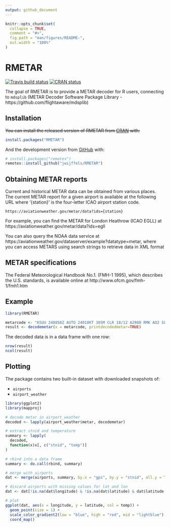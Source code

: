 ```yaml
---
output: github_document
---
```


<!-- README.md is generated from README.Rmd. Please edit that file -->

```r
knitr::opts_chunk$set(
  collapse = TRUE,
  comment = "#>",
  fig.path = "man/figures/README-",
  out.width = "100%"
)
```

# RMETAR

<!-- badges: start -->
[![Travis build status](https://travis-ci.org/jwijffels/RMETAR.svg?branch=master)](https://travis-ci.org/jwijffels/RMETAR)
[![CRAN status](https://www.r-pkg.org/badges/version/RMETAR)](https://CRAN.R-project.org/package=RMETAR)
<!-- badges: end -->

The goal of RMETAR is to provide a METAR decoder for R users, connecting to `mdsplib` (METAR Decoder Software Package Library - https://github.com/flightaware/mdsplib) 


## Installation

~~You can install the released version of RMETAR from [CRAN](https://CRAN.R-project.org) with:~~

``` r
install.packages("RMETAR")
```

And the development version from [GitHub](https://github.com/) with:

``` r
# install.packages("remotes")
remotes::install_github("jwijffels/RMETAR")
```


## Obtaining METAR reports

Current and historical METAR data can be obtained from various places. The current METAR report for a given airport is available at the following URL where '{station}' is the four-letter ICAO airport station code.


    https://aviationweather.gov/metar/data?ids={station}

For example, you can find the METAR for London Heathrow (ICAO EGLL) at https://aviationweather.gov/metar/data?ids=egll
    

You can also query the NOAA data service at https://aviationweather.gov/dataserver/example?datatype=metar, where you can access METARS using search strings to retrieve data in XML format


## METAR specifications


The Federal Meteorological Handbook No.1. (FMH-1 1995), which describes the U.S. standards, is available online at http://www.ofcm.gov/fmh-1/fmh1.htm

## Example


```r
library(RMETAR)
```

```r
metarcode <- "KSUU 240858Z AUTO 24018KT 10SM CLR 18/12 A2988 RMK AO2 SLPNO T01750124 58003 RVRNO"
result <- decodemetar(x = metarcode, printdecodedmetar=TRUE)
```

The decoded data is in a data frame with one row:

```r
nrow(result)
ncol(result)
```


## Plotting 

The package contains two built-in dataset with downloaded snapshots of:

* `airports`
* `airport_weather`

```r
library(ggplot2)
library(mapproj)

# decode metar in airport_weather
decoded <- lapply(airport_weather$metar, decodemetar)

# extract stnid and temperature
summary <- lapply(
  decoded, 
  function(x)x[, c("stnid", "temp")]
)

# rbind into a data frame
summary <- do.call(rbind, summary)

# merge with airports
dat <- merge(airports, summary, by.x = "gps", by.y = "stnid", all.y = TRUE)

# discard airports with missing values for lat and lon
dat <- dat[!is.na(dat$longitude) & !is.na(dat$latitude) & dat$latitude > -80, ]

# plot
ggplot(dat, aes(x = longitude, y = latitude, col = temp)) +
  geom_point(size = 1) +
  scale_color_gradient2(low = "blue", high = "red", mid = "lightblue") +
  coord_map()
```

